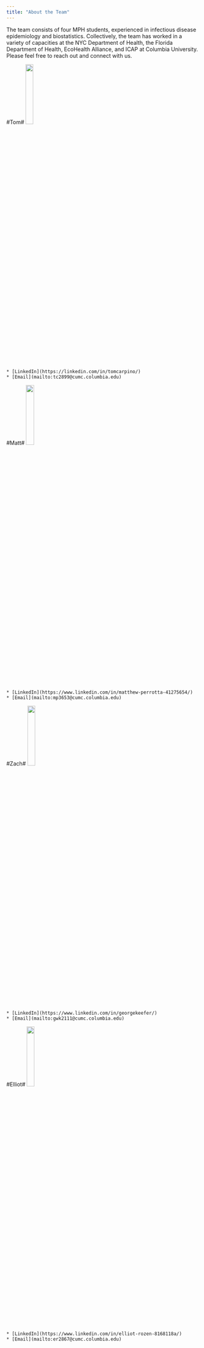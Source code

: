 ```yaml
---
title: "About the Team"
---
```


The team consists of four MPH students, experienced in infectious disease epidemiology and biostatistics. Collectively, the team has worked in a variety of capacities at the NYC Department of Health, the Florida Department of Health, EcoHealth Alliance, and ICAP at Columbia University. Please feel free to reach out and connect with us. 

#Tom#
<img src="images/Tom.jpeg" style = "width:20%">

    * [LinkedIn](https://linkedin.com/in/tomcarpino/)
    * [Email](mailto:tc2899@cumc.columbia.edu)

#Matt#
<img src="images/Matt.jpeg" style = "width:20%">

    * [LinkedIn](https://www.linkedin.com/in/matthew-perrotta-41275654/)
    * [Email](mailto:mp3653@cumc.columbia.edu)

#Zach#
<img src="images/Zach.jpeg" style = "width:20%">

    * [LinkedIn](https://www.linkedin.com/in/georgekeefer/)
    * [Email](mailto:gwk2111@cumc.columbia.edu)

#Elliot#
<img src="images/Me.png" style = "width:20%">

    * [LinkedIn](https://www.linkedin.com/in/elliot-rozen-8168118a/)
    * [Email](mailto:er2867@cumc.columbia.edu)
